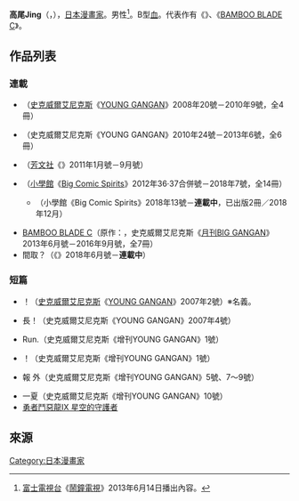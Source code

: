 {{multiple issues|
{{refimprove|time=2016-11-10T16:04:21+00:00}}
{{primarysources|time=2016-11-10T16:04:21+00:00}}
}}
{{Infobox comics creator
| 名稱 = 高尾Jing
| 外文名 = 
| 外文 = 
| 圖片 =
| 圖片尺寸 = 
| 圖片簡介 = 	
| 本名 = 
| 日文名稱 = 高尾 じんぐ
| 平假名 = たかお じんぐ
| 羅馬拼音 = Takao Jingu
| 筆名 = 
| 出生日期 = {{Birth date and age|1983|7|31}}
| 出生地點 = {{JPN}}
| 逝世日期 = 
| 逝世地點 = 
| 國籍 = {{JPN}}
| 職業 = [[漫畫家|漫畫家]]
| 稱號 = 
| 活動開始 = <!-- XXXX年 -->
| 活動結束 = <!-- YYYY年 -->
| 類型 = 
| 代表作 = 《{{link-ja|瑪塔小姐的飽食日記|くーねるまるた}}》<br />《[[BAMBOO_BLADE|BAMBOO BLADE C]]》
| 合作人 = 
| 配偶 = 
| 兒女 = 
| 親屬 = 
| 獎項 = 
| 簽名 = 
| 網站 = 
| module = 
}}
{{japanese|japanese=高尾 じんぐ|kana=たかお じんぐ|romaji=Takao Jingu}}
'''高尾Jing'''（{{lang-ja|高尾 じんぐ}}，{{bd|1983年|7月31日}}），[[日本|日本]][[漫畫家|漫畫家]]。男性<ref>[[富士電視台|富士電視台]]《[[鬧鐘電視|鬧鐘電視]]》2013年6月14日播出內容。</ref>。B型[[血型|血]]。代表作有《{{link-ja|瑪塔小姐的飽食日記|くーねるまるた}}》、《[[BAMBOO_BLADE|BAMBOO BLADE C]]》。

== 作品列表 ==
=== 連載 ===
* {{lang|ja|{{link-ja|んぐるわ会報|んぐるわ会報}}}}（[[史克威爾艾尼克斯|史克威爾艾尼克斯]]《[[YOUNG_GANGAN|YOUNG GANGAN]]》2008年20號－2010年9號，全4冊）
* {{nihongo|{{link-ja|Syllabus of OSHIE|オシエシラバス}}|オシエシラバス}}（史克威爾艾尼克斯《YOUNG GANGAN》2010年24號－2013年6號，全6冊）
* {{lang|ja|ハコぺけ}}（[[芳文社|芳文社]]《{{link-ja|Manga Time ORIGINAL|まんがタイムオリジナル}}》2011年1月號－9月號）
* {{nihongo|{{link-ja|瑪塔小姐的飽食日記|くーねるまるた}}|くーねるまるた}}（[[小學館|小學館]]《[[Big_Comic_Spirits|Big Comic Spirits]]》2012年36·37合併號－2018年7號，全14冊）
** {{nihongo|瑪塔小姐的飽食日記 nouveau|くーねるまるた ぬーぼ}}（小學館《Big Comic Spirits》2018年13號－'''連載中'''，已出版2冊／2018年12月）
* [[BAMBOO_BLADE|BAMBOO BLADE C]]（原作：{{link-ja|土塚理弘|土塚理弘}}，史克威爾艾尼克斯《[[月刊BIG_GANGAN|月刊BIG GANGAN]]》2013年6月號－2016年9月號，全7冊）
* 間取{{lang|ja|りはどれにする}}？（《{{link-ja|月刊COMIC ZENON|月刊コミックゼノン}}》2018年6月號－'''連載中'''）

=== 短篇 ===
* {{lang|ja|おんステ}}！（[[史克威爾艾尼克斯|史克威爾艾尼克斯]]《[[YOUNG_GANGAN|YOUNG GANGAN]]》2007年2號）※'''{{lang|ja|じんぐ}}'''名義。
* {{lang|ja|会}}長{{lang|ja|がゆく}}！（史克威爾艾尼克斯《YOUNG GANGAN》2007年4號）
* Run.（史克威爾艾尼克斯《增刊YOUNG GANGAN》1號）
* {{lang|ja|いただきッ}}！（史克威爾艾尼克斯《增刊YOUNG GANGAN》1號）
* {{lang|ja|んぐるわ会}}報 {{lang|ja|号}}外（史克威爾艾尼克斯《增刊YOUNG GANGAN》5號、7～9號）
* 一夏（史克威爾艾尼克斯《增刊YOUNG GANGAN》10號）
* [[勇者鬥惡龍IX_星空的守護者|勇者鬥惡龍IX 星空的守護者]] {{link-ja|4格漫畫劇場|4コママンガ劇場}}

== 來源 ==
{{reflist}}
{{Normdaten}}
{{DEFAULTSORT:Takao Jingu}}
[[Category:日本漫畫家|Category:日本漫畫家]]